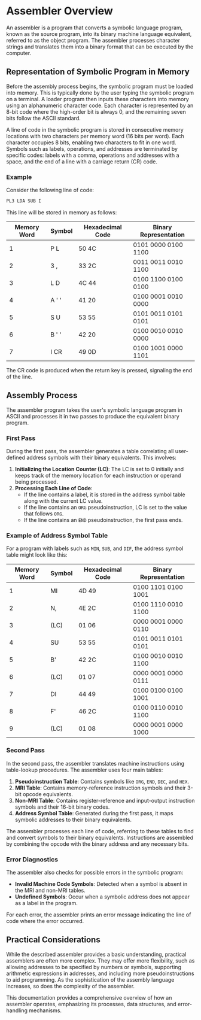 # Assembler Overview

An assembler is a program that converts a symbolic language program, known as the source program, into its binary machine language equivalent, referred to as the object program. The assembler processes character strings and translates them into a binary format that can be executed by the computer.

## Representation of Symbolic Program in Memory

Before the assembly process begins, the symbolic program must be loaded into memory. This is typically done by the user typing the symbolic program on a terminal. A loader program then inputs these characters into memory using an alphanumeric character code. Each character is represented by an 8-bit code where the high-order bit is always 0, and the remaining seven bits follow the ASCII standard.

A line of code in the symbolic program is stored in consecutive memory locations with two characters per memory word (16 bits per word). Each character occupies 8 bits, enabling two characters to fit in one word. Symbols such as labels, operations, and addresses are terminated by specific codes: labels with a comma, operations and addresses with a space, and the end of a line with a carriage return (CR) code.

### Example

Consider the following line of code:

```asm
PL3 LDA SUB I
```

This line will be stored in memory as follows:

| Memory Word | Symbol | Hexadecimal Code | Binary Representation               |
|-------------|--------|------------------|-------------------------------------|
| 1           | P L    | 50 4C            | 0101 0000 0100 1100                 |
| 2           | 3 ,    | 33 2C            | 0011 0011 0010 1100                 |
| 3           | L D    | 4C 44            | 0100 1100 0100 0100                 |
| 4           | A ' '  | 41 20            | 0100 0001 0010 0000                 |
| 5           | S U    | 53 55            | 0101 0011 0101 0101                 |
| 6           | B ' '  | 42 20            | 0100 0010 0010 0000                 |
| 7           | I CR   | 49 0D            | 0100 1001 0000 1101                 |


The CR code is produced when the return key is pressed, signaling the end of the line.

## Assembly Process

The assembler program takes the user's symbolic language program in ASCII and processes it in two passes to produce the equivalent binary program.

### First Pass

During the first pass, the assembler generates a table correlating all user-defined address symbols with their binary equivalents. This involves:

1. **Initializing the Location Counter (LC)**: The LC is set to 0 initially and keeps track of the memory location for each instruction or operand being processed.
2. **Processing Each Line of Code**:
   - If the line contains a label, it is stored in the address symbol table along with the current LC value.
   - If the line contains an `ORG` pseudoinstruction, LC is set to the value that follows `ORG`.
   - If the line contains an `END` pseudoinstruction, the first pass ends.

### Example of Address Symbol Table

For a program with labels such as `MIN`, `SUB`, and `DIF`, the address symbol table might look like this:

| Memory Word | Symbol | Hexadecimal Code | Binary Representation               |
|-------------|--------|------------------|-------------------------------------|
| 1           | MI     | 4D 49            | 0100 1101 0100 1001                 |
| 2           | N,     | 4E 2C            | 0100 1110 0010 1100                 |
| 3           | (LC)   | 01 06            | 0000 0001 0000 0110                 |
| 4           | SU     | 53 55            | 0101 0011 0101 0101                 |
| 5           | B'     | 42 2C            | 0100 0010 0010 1100                 |
| 6           | (LC)   | 01 07            | 0000 0001 0000 0111                 |
| 7           | DI     | 44 49            | 0100 0100 0100 1001                 |
| 8           | F'     | 46 2C            | 0100 0110 0010 1100                 |
| 9           | (LC)   | 01 08            | 0000 0001 0000 1000      

### Second Pass

In the second pass, the assembler translates machine instructions using table-lookup procedures. The assembler uses four main tables:

1. **Pseudoinstruction Table**: Contains symbols like `ORG`, `END`, `DEC`, and `HEX`.
2. **MRI Table**: Contains memory-reference instruction symbols and their 3-bit opcode equivalents.
3. **Non-MRI Table**: Contains register-reference and input-output instruction symbols and their 16-bit binary codes.
4. **Address Symbol Table**: Generated during the first pass, it maps symbolic addresses to their binary equivalents.

The assembler processes each line of code, referring to these tables to find and convert symbols to their binary equivalents. Instructions are assembled by combining the opcode with the binary address and any necessary bits.

### Error Diagnostics

The assembler also checks for possible errors in the symbolic program:

- **Invalid Machine Code Symbols**: Detected when a symbol is absent in the MRI and non-MRI tables.
- **Undefined Symbols**: Occur when a symbolic address does not appear as a label in the program.

For each error, the assembler prints an error message indicating the line of code where the error occurred.

## Practical Considerations

While the described assembler provides a basic understanding, practical assemblers are often more complex. They may offer more flexibility, such as allowing addresses to be specified by numbers or symbols, supporting arithmetic expressions in addresses, and including more pseudoinstructions to aid programming. As the sophistication of the assembly language increases, so does the complexity of the assembler.

This documentation provides a comprehensive overview of how an assembler operates, emphasizing its processes, data structures, and error-handling mechanisms.



